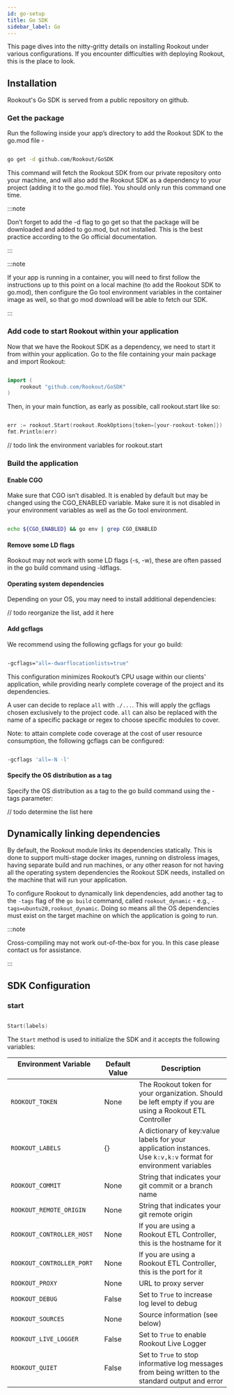 ```yaml
---
id: go-setup
title: Go SDK
sidebar_label: Go
---
```

This page dives into the nitty-gritty details on installing Rookout under various configurations. If you encounter difficulties with deploying Rookout, this is the place to look.

## Installation

Rookout's Go SDK is served from a public repository on github. 

### Get the package

Run the following inside your app’s directory to add the Rookout SDK to the go.mod file - 

```bash

go get -d github.com/Rookout/GoSDK

```

This command will fetch the Rookout SDK from our private repository onto your machine, and will also add the Rookout SDK as a dependency to your project (adding it to the go.mod file). You should only run this command one time.

:::note 

Don’t forget to add the -d flag to go get so that the package will be downloaded and added to go.mod, but not installed. This is the best practice according to the Go official documentation.

:::

:::note 

If your app is running in a container, you will need to first follow the instructions up to this point on a local machine (to add the Rookout SDK to go.mod), then configure the Go tool environment variables in the container image as well, so that go mod download will be able to fetch our SDK.

:::

### Add code to start Rookout within your application

Now that we have the Rookout SDK as a dependency, we need to start it from within your application. Go to the file containing your main package and import Rookout:

```go

import (
    rookout "github.com/Rookout/GoSDK"
)

```

Then, in your main function, as early as possible, call rookout.start like so:

```go 

err := rookout.Start(rookout.RookOptions{token=[your-rookout-token]})
fmt.Println(err)

```

// todo link the environment variables for rookout.start

### Build the application

#### Enable CGO

Make sure that CGO isn’t disabled. It is enabled by default but may be changed using the CGO_ENABLED variable. Make sure it is not disabled in your environment variables as well as the Go tool environment. 

```bash

echo ${CGO_ENABLED} && go env | grep CGO_ENABLED

```

#### Remove some LD flags

Rookout may not work with some LD flags (-s, -w), these are often passed in the go build command using -ldflags.

#### Operating system dependencies

Depending on your OS, you may need to install additional dependencies: 

// todo reorganize the list, add it here 

#### Add gcflags 

We recommend using the following gcflags for your go build: 

```bash

-gcflags="all=-dwarflocationlists=true"

```

This configuration minimizes Rookout’s CPU usage within our clients' application, while providing nearly complete coverage of the project and its dependencies. 

A user can decide to replace `all` with `./...`. This will apply the gcflags chosen exclusively to the project code. `all` can also be replaced with the name of a specific package or regex to choose specific modules to cover.

Note: to attain complete code coverage at the cost of user resource consumption, the following gcflags can be configured: 

```bash

-gcflags 'all=-N -l'

```

#### Specify the OS distribution as a tag

Specify the OS distribution as a tag to the go build command using the -tags parameter:

// todo determine the list here

## Dynamically linking dependencies 

By default, the Rookout module links its dependencies statically. This is done to support multi-stage docker images, running on distroless images, having separate build and run machines, or any other reason for not having all the operating system dependencies the Rookout SDK needs, installed on the machine that will run your application.

To configure Rookout to dynamically link dependencies, add another tag to the `-tags` flag of the `go build` command, called `rookout_dynamic` - e.g., `-tags=ubuntu20,rookout_dynamic`. Doing so means all the OS dependencies must exist on the target machine on which the application is going to run.

:::note 

Cross-compiling may not work out-of-the-box for you. In this case please contact us for assistance.

:::

## SDK Configuration 

### start

```go 

Start(labels)
```
The `Start` method is used to initialize the SDK and it accepts the following variables:

| Environment Variable                        | Default Value | Description                                                                                                            |
| ------------------------------------------- | ------------- | ---------------------------------------------------------------------------------------------------------------------- |
| `ROOKOUT_TOKEN`                             | None          | The Rookout token for your organization. Should be left empty if you are using a Rookout ETL Controller                |
| `ROOKOUT_LABELS`                            | {}            | A dictionary of key:value labels for your application instances. Use `k:v,k:v` format for environment variables        |
| `ROOKOUT_COMMIT`                            | None          | String that indicates your git commit or a branch name                                                                 |
| `ROOKOUT_REMOTE_ORIGIN`                     | None          | String that indicates your git remote origin                                                                           |
| `ROOKOUT_CONTROLLER_HOST`                   | None          | If you are using a Rookout ETL Controller, this is the hostname for it                                                 |
| `ROOKOUT_CONTROLLER_PORT`                   | None          | If you are using a Rookout ETL Controller, this is the port for it                                                     |
| `ROOKOUT_PROXY`                             | None          | URL to proxy server                                                                                                    |
| `ROOKOUT_DEBUG`                             | False         | Set to `True` to increase log level to debug                                                                           |
| `ROOKOUT_SOURCES`                           | None          | Source information (see below)                                                                                         |
| `ROOKOUT_LIVE_LOGGER`                       | False         | Set to `True` to enable Rookout Live Logger                                                                            |
| `ROOKOUT_QUIET`                             | False         | Set to `True` to stop informative log messages from being written to the standard output and error                     |
